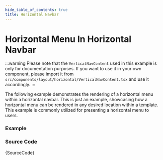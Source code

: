 ```yaml
---
hide_table_of_contents: true
title: Horizontal Navbar
---
```



# Horizontal Menu In Horizontal Navbar

:::warning
Please note that the `VerticalNavContent` used in this example is only for documentation purposes. If you want to use it in your own component, please import it from `src/components/layout/horizontal/VerticalNavContent.tsx` and use it accordingly.
:::

The following example demonstrates the rendering of a horizontal menu within a horizontal navbar. This is just an example, showcasing how a horizontal menu can be rendered in any desired location within a template. This example is commonly utilized for presenting a horizontal menu to users.

### Example

<IframeWindow url='https://demos.pixinvent.com/vuexy-nextjs-admin-template/demo-1/en/menu-examples/horizontal-menu/menu-position/horizontal-navbar' />

### Source Code

<TsToJsCodeSnippet>{SourceCode}</TsToJsCodeSnippet>
